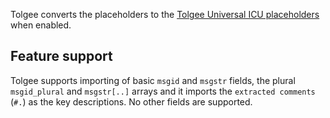 Tolgee converts the placeholders to the [Tolgee Universal ICU placeholders](/platform/tolgee_universal_icu_placeholders)
when enabled.

## Feature support
Tolgee supports importing of basic `msgid` and `msgstr` fields, the plural `msgid_plural` and `msgstr[..]` arrays and it
imports the `extracted comments` (`#.`) as the key descriptions. No other fields are supported.
